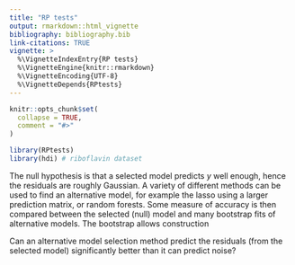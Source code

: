 ```yaml
---
title: "RP tests"
output: rmarkdown::html_vignette
bibliography: bibliography.bib
link-citations: TRUE
vignette: >
  %\VignetteIndexEntry{RP tests}
  %\VignetteEngine{knitr::rmarkdown}
  %\VignetteEncoding{UTF-8}
  %\VignetteDepends{RPtests}
---
```


```r
knitr::opts_chunk$set(
  collapse = TRUE,
  comment = "#>"
)
```

```r
library(RPtests)
library(hdi) # riboflavin dataset
```

The null hypothesis is that a selected model predicts $y$ well enough, hence the residuals are roughly Gaussian. A variety of different methods can be used to find an alternative model, for example the lasso using a larger prediction matrix, or random forests. Some measure of accuracy is then compared between the selected (null) model and many bootstrap fits of alternative models. The bootstrap allows construction

Can an alternative model selection method predict the residuals (from the selected model) significantly better than it can predict noise?



